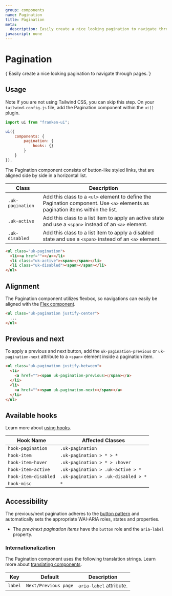 ```yaml
---
group: components
name: Pagination
title: Pagination
meta:
  description: Easily create a nice looking pagination to navigate through pages.
javascript: none
---
```



# Pagination

<p class="uk-text-lead uk-paragraph">{`Easily create a nice looking pagination to navigate through pages.`}</p>

## Usage

<span class="uk-label uk-label-primary">Note</span> If you are not using Tailwind
CSS, you can skip this step. On your `tailwind.config.js` file, add the Pagination
component within the `ui()` plugin.

```javascript
import ui from "franken-ui";

ui({
    components: {
        pagination: {
            hooks: {}
        }
    }
}),
```

The Pagination component consists of button-like styled links, that are aligned side by side in a horizontal list.

| Class            | Description                                                                                                                    |
| ---------------- | ------------------------------------------------------------------------------------------------------------------------------ |
| `.uk-pagination` | Add this class to a `<ul>` element to define the Pagination component. Use `<a>` elements as pagination items within the list. |
| `.uk-active`     | Add this class to a list item to apply an active state and use a `<span>` instead of an `<a>` element.                         |
| `.uk-disabled`   | Add this class to a list item to apply a disabled state and use a `<span>` instead of an `<a>` element.                        |

```html
<ul class="uk-pagination">
  <li><a href=""></a></li>
  <li class="uk-active"><span></span></li>
  <li class="uk-disabled"><span></span></li>
</ul>
```

<Example component="pagination" index={0} />

## Alignment

The Pagination component utilizes flexbox, so navigations can easily be aligned with the [Flex component](/docs/flex).

```html
<ul class="uk-pagination justify-center">
  ...
</ul>
```

<Example component="pagination" index={1} />

## Previous and next

To apply a previous and next button, add the `uk-pagination-previous` or `uk-pagination-next` attribute to a `<span>` element inside a pagination item.

```html
<ul class="uk-pagination justify-between">
  <li>
    <a href=""><span uk-pagination-previous></span></a>
  </li>
  <li>
    <a href=""><span uk-pagination-next></span></a>
  </li>
</ul>
```

<Example component="pagination" index={2} />

## Available hooks

Learn more about [using hooks](/docs/hooks).

| Hook Name            | Affected Classes                    |
| -------------------- | ----------------------------------- |
| `hook-pagination`    | `.uk-pagination`                    |
| `hook-item`          | `.uk-pagination > * > *`            |
| `hook-item-hover`    | `.uk-pagination > * > :hover`       |
| `hook-item-active`   | `.uk-pagination > .uk-active > *`   |
| `hook-item-disabled` | `.uk-pagination > .uk-disabled > *` |
| `hook-misc`          | `*`                                 |

## Accessibility

The previous/next pagination adheres to the [button pattern](https://www.w3.org/WAI/ARIA/apg/patterns/button/) and automatically sets the appropriate WAI-ARIA roles, states and properties.

- The _prev/next pagination items_ have the `button` role and the `aria-label` property.

### Internationalization

The Pagination component uses the following translation strings. Learn more about [translating components](accessibility.md#internationalization).

| Key     | Default              | Description             |
| ------- | -------------------- | ----------------------- |
| `label` | `Next/Previous page` | `aria-label` attribute. |
